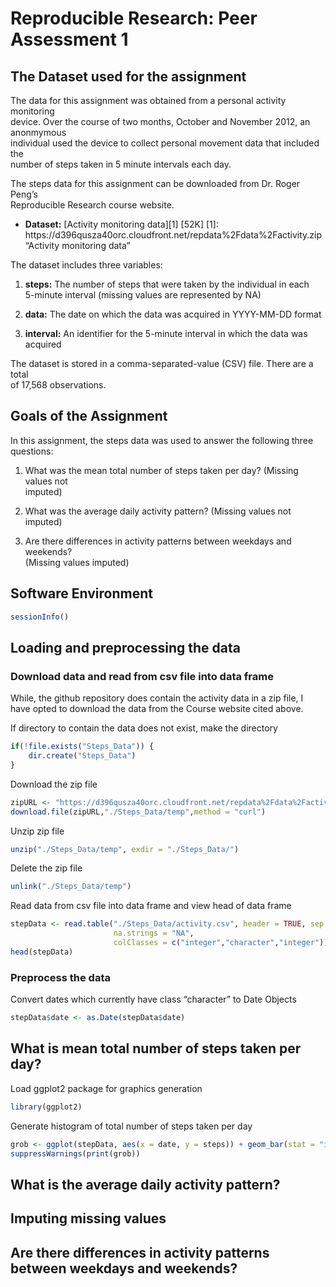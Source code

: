 # Reproducible Research: Peer Assessment 1

## The Dataset used for the assignment

The data for this assignment was obtained from a personal activity monitoring  
device. Over the course of two months, October and November 2012, an anonmymous  
individual used the device to collect personal movement data that included the  
number of steps taken in 5 minute intervals each day. 

The steps data for this assignment can be downloaded from Dr. Roger Peng's   
Reproducible Research course website.

+ **Dataset:** [Activity monitoring data][1] [52K]
[1]: https://d396qusza40orc.cloudfront.net/repdata%2Fdata%2Factivity.zip  
"Activity monitoring data"

The dataset includes three variables:

1. **steps:**  The number of steps that were taken by the individual in each  
5-minute interval (missing values are represented by NA)

2. **data:**  The date on which the data was acquired in YYYY-MM-DD format
    
3. **interval:**  An identifier for the 5-minute interval in which the data was  
acquired

The dataset is stored in a comma-separated-value (CSV) file. There are a total  
of 17,568 observations.

## Goals of the Assignment

In this assignment, the steps data was used to answer the following three  
questions:

1. What was the mean total number of steps taken per day? (Missing values not  
imputed)

2. What was the average daily activity pattern? (Missing values not imputed)

3. Are there differences in activity patterns between weekdays and weekends?  
(Missing values imputed)

## Software Environment 

```r
sessionInfo()
```

## Loading and preprocessing the data

### Download data and read from csv file into data frame

While, the github repository does contain the activity data in a zip file, I  
have opted to download the data from  the Course website cited above.

If directory to contain the data does not exist, make the directory

```r
if(!file.exists("Steps_Data")) {
    dir.create("Steps_Data")
}
```

Download the zip file

```r
zipURL <- "https://d396qusza40orc.cloudfront.net/repdata%2Fdata%2Factivity.zip"
download.file(zipURL,"./Steps_Data/temp",method = "curl")
```

Unzip zip file

```r
unzip("./Steps_Data/temp", exdir = "./Steps_Data/")
```

Delete the zip file

```r
unlink("./Steps_Data/temp")
```

Read data from csv file into data frame and view head of data frame

```r
stepData <- read.table("./Steps_Data/activity.csv", header = TRUE, sep = ",",
                       na.strings = "NA", 
                       colClasses = c("integer","character","integer"))
head(stepData)
```

### Preprocess the data

Convert dates which currently have class "character" to Date Objects

```r
stepData$date <- as.Date(stepData$date)
```

## What is mean total number of steps taken per day?

Load ggplot2 package for graphics generation

```r
library(ggplot2)
```

Generate histogram of total number of steps taken per day

```r
grob <- ggplot(stepData, aes(x = date, y = steps)) + geom_bar(stat = "identity")  
suppressWarnings(print(grob))
```

## What is the average daily activity pattern?



## Imputing missing values



## Are there differences in activity patterns between weekdays and weekends?
